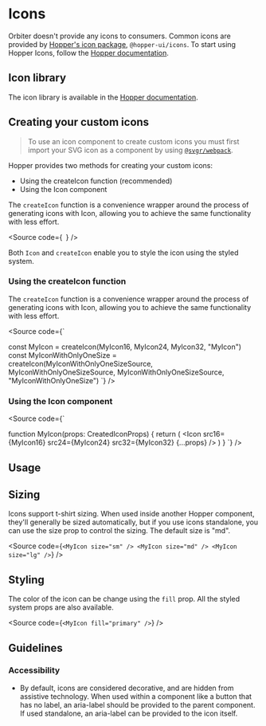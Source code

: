 
<Meta
    title="Materials/Icons"
    id="icons"
/>

# Icons

Orbiter doesn't provide any icons to consumers. Common icons are provided by [Hopper's icon package](https://hopper.workleap.design/icons/react-icons/library), `@hopper-ui/icons`. To start using Hopper Icons, follow the [Hopper documentation](https://hopper.workleap.design/icons/react-icons/installation).

## Icon library

The icon library is available in the [Hopper documentation](https://hopper.workleap.design/icons/react-icons/library).

## Creating your custom icons

> To use an icon component to create custom icons you must first import your SVG icon as a component by using [`@svgr/webpack`](https://react-svgr.com/docs/getting-started/).

Hopper provides two methods for creating your custom icons:
- Using the createIcon function (recommended)
- Using the Icon component

The `createIcon` function is a convenience wrapper around the process of generating icons with Icon, allowing you to achieve the same functionality with less effort.

<Source code={`
`} />

Both `Icon` and `createIcon` enable you to style the icon using the styled system.

### Using the createIcon function

The `createIcon` function is a convenience wrapper around the process of generating icons with Icon, allowing you to achieve the same functionality with less effort.

<Source code={`

const MyIcon = createIcon(MyIcon16, MyIcon24, MyIcon32, "MyIcon")
const MyIconWithOnlyOneSize = createIcon(MyIconWithOnlyOneSizeSource, MyIconWithOnlyOneSizeSource, MyIconWithOnlyOneSizeSource, "MyIconWithOnlyOneSize")
`} />

### Using the Icon component

<Source code={`

function MyIcon(props: CreatedIconProps) {
  return (
    <Icon
        src16={MyIcon16}
        src24={MyIcon24}
        src32={MyIcon32}
        {...props} />
  )
}
`} />


## Usage

## Sizing

Icons support t-shirt sizing. When used inside another Hopper component, they'll generally be sized automatically, but if you use icons standalone, you can use the size prop to control the sizing. The default size is "md".

<Source code={`
<MyIcon size="sm" />
<MyIcon size="md" />
<MyIcon size="lg" />
`} />

## Styling

The color of the icon can be change using the `fill` prop.
All the styled system props are also available.

<Source code={`
<MyIcon fill="primary" />
`} />

## Guidelines

### Accessibility

- By default, icons are considered decorative, and are hidden from assistive technology. When used within a component like a button that has no label, an aria-label should be provided to the parent component. If used standalone, an aria-label can be provided to the icon itself.

